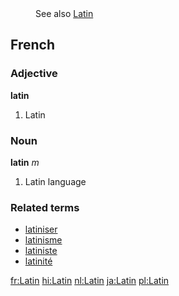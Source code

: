 :See also [[Latin]]
==French==
===Adjective===
'''latin'''

# Latin

===Noun===
'''latin''' ''m''

# Latin language

===Related terms===
*[[latiniser]]
*[[latinisme]]
*[[latiniste]]
*[[latinité]]

[[fr:Latin]]
[[hi:Latin]]
[[nl:Latin]]
[[ja:Latin]]
[[pl:Latin]]